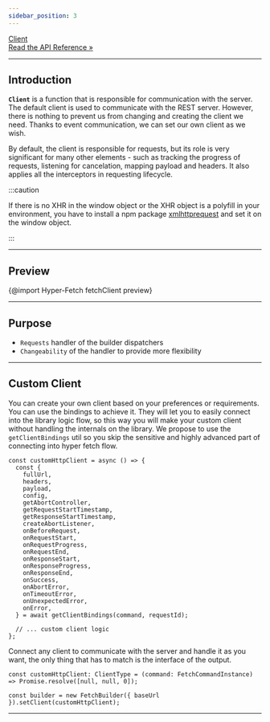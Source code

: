 ```yaml
---
sidebar_position: 3
---
```


<a class="api-link" href="/api/Hyper-Fetch/Function/fetchClient">
  <div class="api-link-title">Client</div>
  <div class="api-link-sub-title">Read the API Reference »</div>
</a>

---

## Introduction

**`Client`** is a function that is responsible for communication with the server. The default client is used to
communicate with the REST server. However, there is nothing to prevent us from changing and creating the client we need.
Thanks to event communication, we can set our own client as we wish.

By default, the client is responsible for requests, but its role is very significant for many other elements - such as
tracking the progress of requests, listening for cancelation, mapping payload and headers. It also applies all the
interceptors in requesting lifecycle.

:::caution

If there is no XHR in the window object or the XHR object is a polyfill in your environment, you have to install a npm
package [xmlhttprequest](https://www.npmjs.com/package/xmlhttprequest) and set it on the window object.

:::

---

## Preview

{@import Hyper-Fetch fetchClient preview}

---

## Purpose

- `Requests` handler of the builder dispatchers
- `Changeability` of the handler to provide more flexibility

---

## Custom Client

You can create your own client based on your preferences or requirements. You can use the bindings to achieve it. They
will let you to easily connect into the library logic flow, so this way you will make your custom client without
handling the internals on the library. We propose to use the `getClientBindings` util so you skip the sensitive and
highly advanced part of connecting into hyper fetch flow.

```tsx
const customHttpClient = async () => {
  const {
    fullUrl,
    headers,
    payload,
    config,
    getAbortController,
    getRequestStartTimestamp,
    getResponseStartTimestamp,
    createAbortListener,
    onBeforeRequest,
    onRequestStart,
    onRequestProgress,
    onRequestEnd,
    onResponseStart,
    onResponseProgress,
    onResponseEnd,
    onSuccess,
    onAbortError,
    onTimeoutError,
    onUnexpectedError,
    onError,
  } = await getClientBindings(command, requestId);

  // ... custom client logic
};
```

Connect any client to communicate with the server and handle it as you want, the only thing that has to match is the
interface of the output.

```tsx
const customHttpClient: ClientType = (command: FetchCommandInstance) => Promise.resolve([null, null, 0]);

const builder = new FetchBuilder({ baseUrl }).setClient(customHttpClient);
```

---
